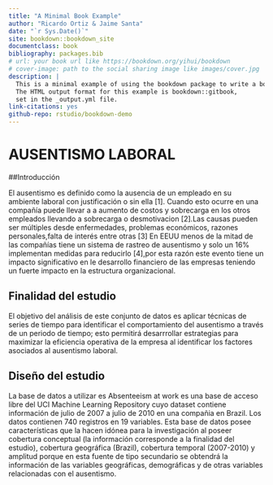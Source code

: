 ```yaml
--- 
title: "A Minimal Book Example"
author: "Ricardo Ortiz & Jaime Santa"
date: "`r Sys.Date()`"
site: bookdown::bookdown_site
documentclass: book
bibliography: packages.bib
# url: your book url like https://bookdown.org/yihui/bookdown
# cover-image: path to the social sharing image like images/cover.jpg
description: |
  This is a minimal example of using the bookdown package to write a book.
  The HTML output format for this example is bookdown::gitbook,
  set in the _output.yml file.
link-citations: yes
github-repo: rstudio/bookdown-demo
---
```


# AUSENTISMO LABORAL

##Introducción

El ausentismo es definido como la ausencia de un empleado en su ambiente laboral con justificación o sin ella [1]. Cuando esto ocurre en una compañía puede llevar a a aumento de costos y sobrecarga en los otros empleados llevando a sobrecarga o desmotivacion [2].Las causas pueden ser múltiples desde enfermedades, problemas económicos, razones personales,falta de interés entre otras [3] En EEUU menos de la mitad de las compañías tiene un sistema de rastreo de ausentismo y solo un 16% implementan medidas para reducirlo [4],por esta razón este evento tiene un impacto significativo en le desarrollo financiero de las empresas teniendo un fuerte impacto en la estructura organizacional.

## Finalidad del estudio

El objetivo del análisis de este conjunto de datos es aplicar técnicas de series de tiempo para identificar el comportamiento del ausentismo a través de un periodo de tiempo; esto permitirá desarrrollar estrategias para maximizar la eficiencia operativa de la empresa al identificar los factores asociados al ausentismo laboral.

## Diseño del estudio

La base de datos a utilizar es Absenteeism at work es una base de acceso libre del UCI Machine Learning Repository cuyo dataset contiene información de julio de 2007 a julio de 2010 en una compañia en Brazil. Los datos contienen 740 registros en 19 variables. Esta base de datos posee características que la hacen idónea para la investigación al poseer cobertura conceptual (la información corresponde a la finalidad del estudio), cobertura geográfica (Brazil), cobertura temporal (2007-2010) y amplitud porque en esta fuente de tipo secundario se obtendrá la información de las variables geográficas, demográficas y de otras variables relacionadas con el ausentismo.




